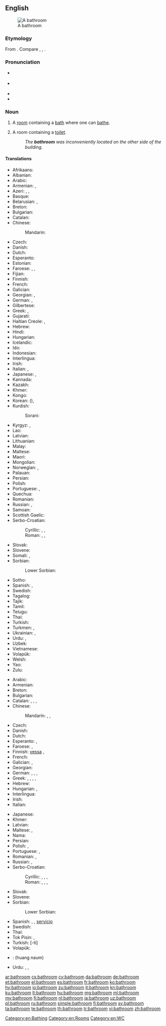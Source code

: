 ==English==
[[Image:Bathroom in the Beamish Museum 01.JPG|thumb|right|A bathroom]]

===Etymology===
From {{compound|bath|room|lang=en}}. Compare {{etyl|nl|-}} {{term|badkamer||bathroom|lang=nl}}, {{etyl|de|-}} {{term|Badezimmer||bathroom|lang=de}}, {{etyl|sv|-}} {{term|badrum||bathroom|lang=sv}}.

===Pronunciation===
* {{a|RP}} {{IPA|/ˈbɑːθɹuːm/|lang=en}}
* {{a|UK|US}} {{IPA|/ˈbæθɹuːm/|lang=en}}
* {{audio|en-us-bathroom.ogg|Audio (US)|lang=en}}
* {{audio|En-uk-bathroom.ogg|Audio (UK)|lang=en}}

===Noun===
{{en-noun}}

# A [[room]] containing a [[bath]] where one can [[bathe]].
# {{context|chiefly|North America|lang=en}} A room containing a [[toilet]].
#: ''The '''bathroom''' was inconveniently located on the other side of the building.''

====Translations====
{{trans-top|a room containing a bath where one can bathe}}
* Afrikaans: {{t|af|badkamer}}
* Albanian: {{t+|sq|banjë|f}}
* Arabic: {{t+|ar|حَمَّام|m}}
* Armenian: {{t|hy|լոգարան}}, {{t+|hy|բաղնիք}}
* Azeri: {{t|az|vanna otağı}}, {{t|az|hamamxana}}, {{t+|az|hamam}}
* Basque: {{t|eu|bainugela}}
* Belarusian: {{t|be|ва́нная|f|sc=Cyrl}}, {{t|be|ва́нны пако́й|m|sc=Cyrl}}
* Breton: {{t|br|sal-gibellañ|f}}
* Bulgarian: {{t+|bg|ба́ня|f}}
* Catalan: {{t|ca|bany|m}}
* Chinese:
*: Mandarin: {{t+|cmn|浴室|tr=yùshì|sc=Hani}}
* Czech: {{t+|cs|koupelna|f}}
* Danish: {{t+|da|badeværelse|c}}
* Dutch: {{t+|nl|badkamer|f}}
* Esperanto: {{t|eo|banĉambro}}
* Estonian: {{t+|et|vannituba}}
* Faroese: {{t|fo|baðirúm|n}}, {{t|fo|baðrúm|n}}, {{t|fo|baðstova|f}}
* Fijian: {{t+|fj|vale vo}}
* Finnish: {{t+|fi|kylpyhuone}}
* French: {{t+|fr|salle de bains|f}}
* Galician: {{t+|gl|baño|m}}
* Georgian: {{t+|ka|სააბაზანო|sc=Geor}}, {{t+|ka|აბანო|sc=Geor}}
* German: {{t+|de|Badezimmer|n}}, {{t+|de|Bad|n}}
* Gilbertese: {{t|gil|te roki}}
* Greek: {{t+|el|λουτρό|n|sc=Grek}}, {{t+|el|μπάνιο|n|sc=Grek}}
* Gujarati: {{t|gu|બાથરૂમમાં|m|tr=bātharūmamāṁ|sc=Gujr}}
* Haitian Creole: {{t|ht|twalèt}}, {{t|ht|saldeben}}
* Hebrew: {{t|he|חדר־אמבטיה|m|tr=kheder-ambat'ia|sc=Hebr}}
* Hindi: {{t|hi|स्नानघर|tr=snānaghar|sc=Deva}}
* Hungarian: {{t+|hu|fürdőszoba}}
* Icelandic: {{t+|is|baðherbergi|n}}
* Ido: {{t+|io|balnochambro}}
* Indonesian: {{t+|id|kamar mandi}}
* Interlingua: {{t|ia|camera de banio}}
* Irish: {{t|ga|seomra folctha|m}}
* Italian: {{t|it|stanza da bagno|f}}, {{t+|it|bagno|m}}
* Japanese: {{t|ja|風呂場|tr=ふろば, furoba|sc=Jpan}}, {{t+|ja|浴室|tr=よくしつ, yokushitsu|sc=Jpan}}
* Kannada: {{t|kn|ಸ್ನಾನಗೃಹದ|sc=Knda}}
* Kazakh: {{t|kk|ванна бөлмесі|sc=Cyrl}}
* Khmer: {{t|km|បន្ទប់ទឹក|tr=bɑntup tɨk|sc=Khmr}}
* Kongo: {{t|kg|kikozo}}
* Korean: {{t+|ko|욕실|sc=Kore}} ({{t+|ko|浴室|sc=Kore}}), {{t+|ko|목욕실|sc=Kore}}
* Kurdish:
*: Sorani: {{t|ku|حه مام|sc=ku-Arab}}
{{trans-mid}}
* Kyrgyz: {{t+|ky|ванна бөлмөсү|sc=Cyrl}}, {{t|ky|ванналуу бөлмө|sc=Cyrl}}
* Lao: {{t|lo|ສ້ວມຖ່າຍ|sc=Laoo}}
* Latvian: {{t|lv|vannasistaba|f}}
* Lithuanian: {{t|lt|vonia|f}}
* Malay: {{t|ms|bilik mandi}}
* Maltese: {{t|mt|kamra tal-banju}}
* Maori: {{t|mi|whare kaukau}}
* Mongolian: {{t|mn|угаалгын єрєє|sc=Cyrl}}
* Norwegian: {{t+|no|bad|n}}, {{t|no|baderom}}
* Palauan: {{t|pau|orchertoll}}
* Persian: {{t+|fa|حمام|tr=hammâm}}
* Polish: {{t+|pl|łazienka|f}}
* Portuguese: {{t+|pt|banheiro|m}} {{qualifier|Brazil}}, {{t+|pt|casa de banho|f}} {{qualifier|Portugal}}
* Quechua: {{t|qu|chhallpuku}}
* Romanian: {{t+|ro|baie|f}}
* Russian: {{t+|ru|ва́нная|f}}, {{t|ru|ва́нная ко́мната|f}}
* Samoan: {{t|sm|faletaele}}
* Scottish Gaelic: {{t|gd|seòmar-ionnlaid|m}}
* Serbo-Croatian:
*: Cyrillic: {{t|sh|купатило|n}}, {{t|sh|купаоница|f}}, {{t|sh|купаона|f}}
*: Roman: {{t|sh|kupatilo|n}}, {{t+|sh|kupaonica|f}}, {{t+|sh|kupaona|f}}
* Slovak: {{t|sk|kúpeľňa|f}}
* Slovene: {{t+|sl|kopalnica|f}}
* Somali: {{t|so|musqul|sc=Cyrl}}, {{t|so|musqushu}}
* Sorbian:
*: Lower Sorbian: {{t|dsb|kupadło|n}}
* Sotho: {{t|st|batekamore e kae}}
* Spanish: {{t+|es|cuarto de baño|m}}, {{t+|es|baño}}
* Swedish: {{t+|sv|badrum|n}}
* Tagalog: {{t|tl|banyo}}
* Tajik: {{t|tg|ҳаммом|sc=Cyrl}}
* Tamil: {{t+|ta|குளியலறை|sc=Taml}}
* Telugu: {{t+|te|స్నానాలగది}}
* Thai: {{t+|th|ห้องน้ำ|tr=hông náam|sc=Thai}}
* Turkish: {{t+|tr|banyo}}
* Turkmen: {{t|tk|wanna otagy}}, {{t|tk|hammam}}
* Ukrainian: {{t|uk|ва́нна кімна́та|f|sc=Cyrl}}, {{t+|uk|ва́нна|f|sc=Cyrl}}
* Urdu: {{t|ur|سنانگھر|m|tr=snānaghar|sc=ur-Arab}}, {{t|ur|غسلخانہ|m|tr=ġusalxānā|sc=ur-Arab}}
* Uzbek: {{t|uz|hammom}}
* Vietnamese: {{t|vi|buồng tắm}}
* Volapük: {{t+|vo|banacem}}
* Welsh: {{t|cy|ystafell ymolchi|m}}
* Yao: {{t|yao|m'-bwaabwa}}
* Zulu: {{t|zu|indlu yokugezela}}
{{trans-bottom}}

{{trans-top|a room containing a toilet}}
* Arabic: {{t+|ar|مِرْحَاض|m}}
* Armenian: {{t|hy|զուգարան}}
* Breton: {{t+|br|privezioù|p}}
* Bulgarian: {{t+|bg|тоалетна|f|tr=toalétna}}
* Catalan: {{t|ca|bany|m}}, {{t+|ca|servei|m}}, {{t|ca|vàter|m}}, {{t|ca|servici|m}}
* Chinese:
*: Mandarin: {{t+|cmn|浴室|tr=yùshì|sc=Hani}}, {{t+|cmn|洗手間|sc=Hani}}, {{t|cmn|洗手间|tr=xǐshǒujiān|sc=Hani}}
* Czech: {{t|cs|záchod|m}}
* Danish: {{t+|da|toilet}}
* Dutch: {{t+|nl|toilet|n}}
* Esperanto: {{t|eo|klozeto}}, {{t|eo|necesejo}}
* Faroese: {{t|fo|vesi|n}}, {{t|fo|nátthús|n}}
* Finnish: [[vessa]] {{qualifier|colloquial}}, {{t+|fi|WC}}
* French: {{t+|fr|toilette|f}}
* Galician: {{t+|gl|baño|m}}, {{t|gl|servicio|m}}
* Georgian: {{t|ka|საპირფარეშო|sc=Geor}}
* German: {{t+|de|Klosett|n}}, {{t+|de|Klo|n}}, {{t+|de|Toilette|f}}, {{t+|de|WC|n}}
* Greek: {{t+|el|τουαλέτα|f}}, {{t+|el|καμπινές|m}}, {{t+|el|αποχωρητήριο|n}}, {{t+|el|απόπατος|m}}, {{t+|el|αφοδευτήριο|n}}
* Hebrew: {{t|he|שירותים|tr=sherutím}}
* Hungarian: {{t+|hu|mosdó}}, {{t+|hu|toalett}}
* Interlingua: {{t|ia|W.C.}}
* Irish: {{t|ga|leithreas|m}}
* Italian: {{t|it|toilette|f}}
{{trans-mid}}
* Japanese: {{t+|ja|トイレ|tr=toire}}
* Khmer: {{t+|km|បង្គន់|tr=bɑŋkʊən|sc=Khmr}}
* Latvian: {{t|lv|tualete|f}}
* Maltese: {{t|mt|toilet}}, {{t|mt|latrina}}
* Nama: {{t|naq|ǁgasen ǃnâ-oms}}
* Persian: {{t+|fa|توالت|tr=tualet|sc=fa-Arab}}
* Polish: {{t+|pl|toaleta|f}}, {{t+|pl|ubikacja|f}}
* Portuguese: {{t+|pt|banheiro|m}} {{qualifier|Brazil}}, {{t+|pt|casa de banho|f}} {{qualifier|Portugal}}
* Romanian: {{t+|ro|toaletă|f}}, {{t+|ro|closet|n}}
* Russian: {{t+|ru|туале́т|m}}, {{t+|ru|убо́рная|f}}
* Serbo-Croatian:
*: Cyrillic: {{t|sh|заход|m}}, {{t|sh|купатило|n}}, {{t|sh|купаоница|f}}, {{t|sh|купаона|f}}
*: Roman: {{t+|sh|zahod|m}}, {{t|sh|kupatilo|n}}, {{t+|sh|kupaonica|f}}, {{t+|sh|kupaona|f}}
* Slovak: {{t|sk|záchod|m}}
* Slovene: {{t+|sl|stranišče|n}}
* Sorbian:
*: Lower Sorbian: {{t|dsb|toaleta|f}}
* Spanish: {{t+|es|cuarto de baño|m}}, {{t+|es|baño|m}}, [[servicio]] {{g|m}} {{qualifier|Spain}}
* Swedish: {{t+|sv|toalett|c}}
* Thai: {{t+|th|ห้องน้ำ|tr=hông náam|sc=Thai}}
* Tok Pisin: {{t|tpi|liklik haus}}, {{t|tpi|smolhaus}}
* Turkish: {{t|tr|tuvalet}} [-ti]
* Volapük: {{t|vo|tvalet}}
{{trans-bottom}}

{{checktrans-top}}
* {{ttbc|lo}}: (huang naum)
{{trans-mid}}
* Urdu: {{t-check|ur|باٹھروم|tr=bathrum}}, {{t-check|ur|پا خانه|tr=pê khâneh}}, {{t-check|ur|غسل خانه|tr=ghisl khâneh}}
{{trans-bottom}}

[[Category:en:Bathing]]
[[Category:en:Rooms]]
[[Category:en:WC]]

[[ar:bathroom]]
[[cs:bathroom]]
[[cy:bathroom]]
[[da:bathroom]]
[[de:bathroom]]
[[et:bathroom]]
[[el:bathroom]]
[[es:bathroom]]
[[fr:bathroom]]
[[ko:bathroom]]
[[hy:bathroom]]
[[io:bathroom]]
[[zu:bathroom]]
[[it:bathroom]]
[[kn:bathroom]]
[[ku:bathroom]]
[[lt:bathroom]]
[[hu:bathroom]]
[[mg:bathroom]]
[[ml:bathroom]]
[[my:bathroom]]
[[fj:bathroom]]
[[nl:bathroom]]
[[ja:bathroom]]
[[uz:bathroom]]
[[pl:bathroom]]
[[ru:bathroom]]
[[simple:bathroom]]
[[fi:bathroom]]
[[sv:bathroom]]
[[ta:bathroom]]
[[te:bathroom]]
[[th:bathroom]]
[[tr:bathroom]]
[[vi:bathroom]]
[[zh:bathroom]]